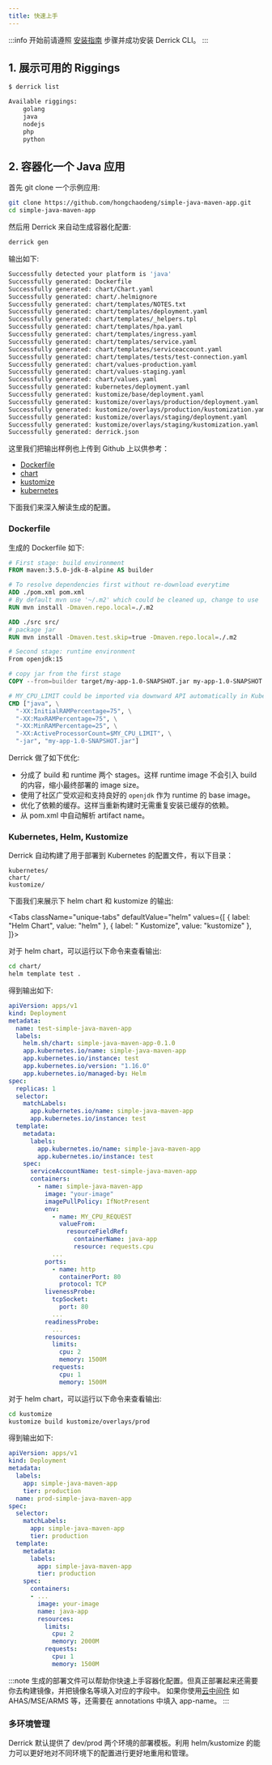 ```yaml
---
title: 快速上手
---
```


:::info
开始前请遵照 [安装指南](./installation) 步骤并成功安装 Derrick CLI。
:::

## 1. 展示可用的 Riggings

```bash
$ derrick list

Available riggings:
	golang
	java
	nodejs
	php
	python
```

## 2. 容器化一个 Java 应用

首先 git clone 一个示例应用:

```bash
git clone https://github.com/hongchaodeng/simple-java-maven-app.git
cd simple-java-maven-app
```

然后用 Derrick 来自动生成容器化配置:

```bash
derrick gen
```

输出如下:

```bash
Successfully detected your platform is 'java'
Successfully generated: Dockerfile
Successfully generated: chart/Chart.yaml
Successfully generated: chart/.helmignore
Successfully generated: chart/templates/NOTES.txt
Successfully generated: chart/templates/deployment.yaml
Successfully generated: chart/templates/_helpers.tpl
Successfully generated: chart/templates/hpa.yaml
Successfully generated: chart/templates/ingress.yaml
Successfully generated: chart/templates/service.yaml
Successfully generated: chart/templates/serviceaccount.yaml
Successfully generated: chart/templates/tests/test-connection.yaml
Successfully generated: chart/values-production.yaml
Successfully generated: chart/values-staging.yaml
Successfully generated: chart/values.yaml
Successfully generated: kubernetes/deployment.yaml
Successfully generated: kustomize/base/deployment.yaml
Successfully generated: kustomize/overlays/production/deployment.yaml
Successfully generated: kustomize/overlays/production/kustomization.yaml
Successfully generated: kustomize/overlays/staging/deployment.yaml
Successfully generated: kustomize/overlays/staging/kustomization.yaml
Successfully generated: derrick.json
```

这里我们把输出样例也上传到 Github 上以供参考：

- [Dockerfile](https://github.com/hongchaodeng/simple-java-maven-app/blob/master/Dockerfile)
- [chart](https://github.com/hongchaodeng/simple-java-maven-app/tree/master/chart)
- [kustomize](https://github.com/hongchaodeng/simple-java-maven-app/tree/master/kustomize)
- [kubernetes](https://github.com/hongchaodeng/simple-java-maven-app/tree/master/kubernetes)


下面我们来深入解读生成的配置。

### Dockerfile

生成的 Dockerfile 如下:

```Dockerfile
# First stage: build environment
FROM maven:3.5.0-jdk-8-alpine AS builder

# To resolve dependencies first without re-download everytime
ADD ./pom.xml pom.xml
# By default mvn use '~/.m2' which could be cleaned up, change to use './.m2'
RUN mvn install -Dmaven.repo.local=./.m2

ADD ./src src/
# package jar
RUN mvn install -Dmaven.test.skip=true -Dmaven.repo.local=./.m2

# Second stage: runtime environment
From openjdk:15

# copy jar from the first stage
COPY --from=builder target/my-app-1.0-SNAPSHOT.jar my-app-1.0-SNAPSHOT.jar

# MY_CPU_LIMIT could be imported via downward API automatically in Kubernetes Deployment.
CMD ["java", \
  "-XX:InitialRAMPercentage=75", \
  "-XX:MaxRAMPercentage=75", \
  "-XX:MinRAMPercentage=25", \
  "-XX:ActiveProcessorCount=$MY_CPU_LIMIT", \
  "-jar", "my-app-1.0-SNAPSHOT.jar"]
```

Derrick 做了如下优化:

- 分成了 build 和 runtime 两个 stages。这样 runtime image 不会引入 build 的内容，缩小最终部署的 image size。
- 使用了社区广受欢迎和支持良好的 `openjdk` 作为 runtime 的 base image。
- 优化了依赖的缓存。这样当重新构建时无需重复安装已缓存的依赖。
- 从 pom.xml 中自动解析 artifact name。

### Kubernetes, Helm, Kustomize

Derrick 自动构建了用于部署到 Kubernetes 的配置文件，有以下目录：

```
kubernetes/
chart/
kustomize/
```

下面我们来展示下 helm chart 和 kustomize 的输出:


<Tabs
  className="unique-tabs"
  defaultValue="helm"
  values={[
    { label: "Helm Chart", value: "helm" },
    { label: " Kustomize", value: "kustomize" },
  ]}>

<TabItem value="helm">

对于 helm chart，可以运行以下命令来查看输出:

```bash
cd chart/
helm template test .
```

得到输出如下:

```yaml
apiVersion: apps/v1
kind: Deployment
metadata:
  name: test-simple-java-maven-app
  labels:
    helm.sh/chart: simple-java-maven-app-0.1.0
    app.kubernetes.io/name: simple-java-maven-app
    app.kubernetes.io/instance: test
    app.kubernetes.io/version: "1.16.0"
    app.kubernetes.io/managed-by: Helm
spec:
  replicas: 1
  selector:
    matchLabels:
      app.kubernetes.io/name: simple-java-maven-app
      app.kubernetes.io/instance: test
  template:
    metadata:
      labels:
        app.kubernetes.io/name: simple-java-maven-app
        app.kubernetes.io/instance: test
    spec:
      serviceAccountName: test-simple-java-maven-app
      containers:
        - name: simple-java-maven-app
          image: "your-image"
          imagePullPolicy: IfNotPresent
          env:
            - name: MY_CPU_REQUEST
              valueFrom:
                resourceFieldRef:
                  containerName: java-app
                  resource: requests.cpu
            ...
          ports:
            - name: http
              containerPort: 80
              protocol: TCP
          livenessProbe:
            tcpSocket:
              port: 80
            ...
          readinessProbe:
            ...
          resources:
            limits:
              cpu: 2
              memory: 1500M
            requests:
              cpu: 1
              memory: 1500M
```

</TabItem>

对于 helm chart，可以运行以下命令来查看输出:

```bash
cd kustomize
kustomize build kustomize/overlays/prod
```

得到输出如下:

```yaml
apiVersion: apps/v1
kind: Deployment
metadata:
  labels:
    app: simple-java-maven-app
    tier: production
  name: prod-simple-java-maven-app
spec:
  selector:
    matchLabels:
      app: simple-java-maven-app
      tier: production
  template:
    metadata:
      labels:
        app: simple-java-maven-app
        tier: production
    spec:
      containers:
      - ...
        image: your-image
        name: java-app
        resources:
          limits:
            cpu: 2
            memory: 2000M
          requests:
            cpu: 1
            memory: 1500M
```

<TabItem value="kustomize">
</TabItem>

</Tabs>

:::note
生成的部署文件可以帮助你快速上手容器化配置。但真正部署起来还需要你去构建镜像，并把镜像名等填入对应的字段中。
如果你使用[云中间件](./guides/middleware) 如 AHAS/MSE/ARMS 等，还需要在 annotations 中填入 app-name。
:::

### 多环境管理

Derrick 默认提供了 dev/prod 两个环境的部署模板。利用 helm/kustomize 的能力可以更好地对不同环境下的配置进行更好地重用和管理。
